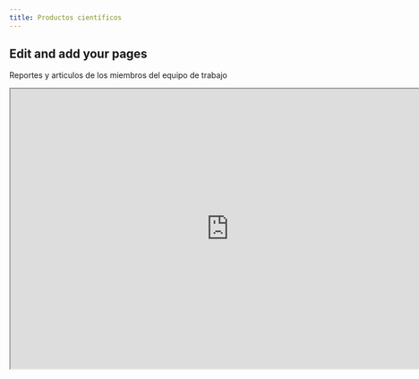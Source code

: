 ```yaml
---
title: Productos científicos
---
```


## Edit and add your pages

Reportes y articulos de los miembros del equipo de trabajo


```{=html}
<iframe width="780" height="500" src="https://github.com/cedointercultural/grupo_cambio_climatico/blob/main/Evaluacion_de_vulnerabilidad.pdf" title="Reporte vulnerabilidad"></iframe>
```
